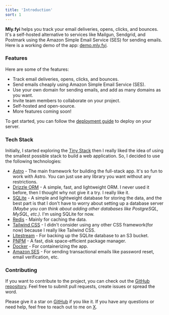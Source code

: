 ```yaml
---
title: 'Introduction'
sort: 1
---
```


**Mly.fyi** helps you track your email deliveries, opens, clicks, and bounces. It's a self-hosted alternative to services like Mailgun, Sendgrid, and Postmark using the Amazon Simple Email Service (SES) for sending emails. Here is a working demo of the app: [demo.mly.fyi](https://go.mly.fyi/mly-demo).

### Features

Here are some of the features:

- Track email deliveries, opens, clicks, and bounces.
- Send emails cheaply using Amazon Simple Email Service (SES).
- Use your own domain for sending emails, and add as many domains as you want.
- Invite team members to collaborate on your project.
- Self-hosted and open-source.
- More features coming soon!

To get started, you can follow the [deployment guide](/docs/deployment) to deploy on your server.

### Tech Stack

Initially, I started exploring the [Tiny Stack](https://go.mly.fyi/tiny-stack) then I really liked the idea of using the smallest possible stack to build a web application. So, I decided to use the following technologies:

- [Astro](https://astro.build/) - The main framework for building the full-stack app. It's so fun to work with Astro. You can just use any library you want without any restrictions.
- [Drizzle ORM](https://orm.drizzle.team/) - A simple, fast, and lightweight ORM. I never used it before, then I thought why not give it a try. I really like it.
- [SQLite](https://www.sqlite.org/index.html) - A simple and lightweight database for storing the data, and the best part is that I don't have to worry about setting up a database server _(Maybe you can think about adding other databases like PostgreSQL, MySQL, etc.)_. I'm using SQLite for now.
- [Redis](https://redis.io/) - Mainly for caching the data.
- [Tailwind CSS](https://tailwindcss.com/) - I didn't consider using any other CSS framework(for now) because I really like Tailwind CSS.
- [Litestream](https://litestream.io/) - For backing up the SQLite database to an S3 bucket.
- [PNPM](https://pnpm.io/) - A fast, disk space-efficient package manager.
- [Docker](https://www.docker.com/) - For containerizing the app.
- [Amazon SES](https://aws.amazon.com/ses/) - For sending transactional emails like password reset, email verification, etc.

### Contributing

If you want to contribute to the project, you can check out the [GitHub repository](https://github.com/arikchakma/mly.fyi). Feel free to submit pull requests, create issues or spread the word.

Please give it a star on [GitHub](https://github.com/arikchakma/mly.fyi) if you like it. If you have any questions or need help, feel free to reach out to me on [X](https://x.com/imarikchakma).

